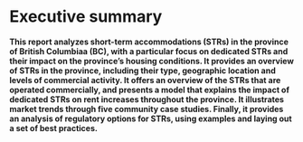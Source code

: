 # Executive summary {-}

**This report analyzes short-term accommodations (STRs) in the province of British Columbiaa (BC), with a particular focus on dedicated STRs and their impact on the province's housing conditions. It provides an overview of STRs in the province, including their type, geographic location and levels of commercial activity. It offers an overview of the STRs that are operated commercially, and presents a model that explains the impact of dedicated STRs on rent increases throughout the province. It illustrates market trends through five community case studies. Finally, it provides an analysis of regulatory options for STRs, using examples and laying out a set of best practices.**

\noindent\rule{\textwidth}{1pt}

<!-- **SHORT-TERM RENTALS IN BRITISH COLUMBIA: MARKET OVERVIEW** -->

<!-- - There are on a daily average 490 active STA listings in Prince Edward County housing units in 2021, which collectively earned $138,000 per day. -->
<!-- - The average number of active listings declined by 37.2% compared to 2019, while revenue increased by 52.7%. -->
<!-- - The ward with the most active listings is Picton, with 19.5%, followed by Hallowell (13.4%) and Wellington (11.5%). -->
<!-- - Most (92.9%) STA listings were entire homes, responsible for 98.0% of total revenues. -->
<!-- - Revenue is distributed unevenly among hosts, with the top 10% of hosts earning 49.2% of revenues and the top 1% earning 20.8% of all revenues. -->
<!-- - Multilistings account for almost half (49.6%) of STA listings in the county, earning 50.6% of total host revenue. -->
<!-- - The Covid-19 pandemic has caused reservations to drop by 20%, while nightly prices were almost twice (48.4%) as high in 2021 compared to 2019. -->
<!-- - The pandemic has also flattened the seasonality pattern in the county, with non-summer months receiving more reservations on average than the years before. -->

<!-- **THE IMPACT OF SHORT-TERM RENTALSS ON HOUSING AVAILABILITY AND AFFORDABILITY IN BRITISH COLUMBIA** -->

<!-- - Housing prices and sales volumes have accelerated significantly since the start of the pandemic, from 460 properties sold in 2019 to an expected 1,110 by the end of 2021. -->
<!-- - While prices were rising prior to 2020, the data suggest that price growth was beginning to level off until the pandemic introduced a massive demand shock to the housing market (average prices in December 2020 were 87.1% higher than in December 2019). -->
<!-- - In 2020, the average sale price in Prince Edward County was $625,080, only to rise to $754,930 in 2021. -->
<!-- - In five wards, households would require an additional $50,000 or more in annual income to be able to afford being a homeowner in the County. -->
<!-- - In 2021, 7.5% of property sales were for houses that were sold two years before or less. -->
<!-- - Rents rose 52% between June 2020 and June 2021, rises due to an increase in demand without a corresponding increase in supply. -->
<!-- - Prior to the pandemic, 5.8% of Prince Edward County housing units operated as dedicated STA in the summer. -->
<!-- - The number of dedicated STAs declined during the pandemic, but the supply seems to have returned to pre-pandemic levels during the summer of 2021.  -->
<!-- - About half of all housing sales in 2016 and 2017 can be attributed to new STAs, but that share has halved in recent years. -->

<!-- **COMMUNITY CASE STUDIES** -->

<!-- - On average each day in 2020 and 2021, 67.5% of active STAs in the county were operating with a license.  -->
<!-- - During the moratorium, STA listings that were created on platforms have been reserved on average 50.7% of the time, showing that STA operators did not respect the operation hiatus. -->
<!-- - Picton is the ward that received the most license applications prior to the moratorium, with 71, followed by Hallowell (60) and Wellington (54). -->
<!-- - Prior to the pandemic, an average of 1.28 STA listings were created daily on rental platforms. This number dropped to 0.58 during the registration period, but remained at 0.57 during the moratorium, suggesting that external platforms caused a decline in new STA creation. -->
<!-- - Second-home sales acted as a competing factor to new STA creation: the extraordinary rise in home sale volume and price made it more difficult for STA operators to financially compete. -->
<!-- - While it took 6.96 booked night per night to cover carrying costs of a housing units in 2018, this number increase by a third to reach 9.26 nights in 2021. -->
<!-- - The rapid comeback of STA listings and high STA prices in the summer 2021 indicate, however, that the STA market is expected to grow rapidly in the year to come. -->


<!-- **NAVIGATING SHORT-TERM RENTAL REGULATIONS** -->

<!-- - Based on the registration analysis, there are two policy pathways that the county could take to reinstate the STA registration system: Redistribute or Restrict; which could be done for towns and village only or for the entire county. -->
<!-- - By redistributing, the county would emit licenses to primary residence operators only, having the potential to redistribute $6.2 million in STA revenue to 1,000 part-time home sharers, which would earn around $6,200 each, yearly. -->
<!-- - By restricting the number of STAs in the County, 300 licenses would need to be allocated to maintain 2019 STA activity levels, with revenues being shared by a small amount of commercial operators. -->
<!-- - Rent subsidies to encourage owners to keep their unit on the long-term rental market in Prince Edward County would likely not be a potential solutions, since rent supplements would need to be as high as $2,520 in Wellington and $2,360 in the townships. -->

\newpage